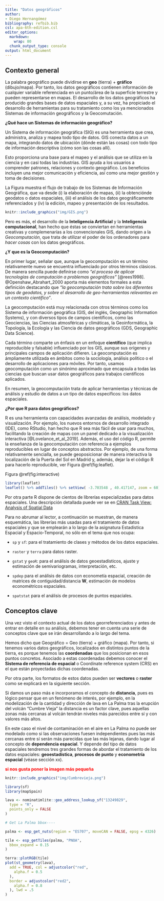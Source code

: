 ```yaml
---
title: "Datos geográficos"
author:
- Diego Hernangómez
bibliography: refbib.bib
csl: apa-6th-edition.csl
editor_options:
  markdown:
    wrap: 80
  chunk_output_type: console
output: html_document
---
```


## Contexto general

La palabra geográfico puede dividirse en **geo** (tierra) + **gráfico**
(dibujo/mapa). Por tanto, los datos geográficos contienen información de
cualquier variable referenciada en un punto/área de la superficie terrestre y
pueden representarse en mapas. El desarrollo de los datos geográficos ha
producido grandes bases de datos espaciales y, a su vez, ha propiciado el
desarrollo de herramientas para su tratamiento como los ya mencionados Sistemas
de información geográficos y la Geocomutación.

**¿Qué hace un Sistemas de información geográfico?**

Un Sistema de información geográfica (SIG) es una herramienta que crea,
administra, analiza y mapea todo tipo de datos. GIS conecta datos a un mapa,
integrando datos de ubicación (dónde están las cosas) con todo tipo de
información descriptiva (cómo son las cosas allí).

Esto proporciona una base para el mapeo y el análisis que se utiliza en la
ciencia y en casi todas las industrias. GIS ayuda a los usuarios a comprender
patrones, relaciones y contexto geográfico. Los beneficios incluyen una mejor
comunicación y eficiencia, así como una mejor gestión y toma de decisiones.

La Figura \fig{gis} muestra el flujo de trabajo de los Sistemas de Información
Geográfica, que va desde (i) la elaboración de mapas, (ii) la obtenciónde geodatos o datos espaciales,
(iii) el análisis de los datos geográficamente referenciados y (iv) la edición,
mapeo y presentación de los resultados.

<!-- [![Flujo de trabajo de los GIS. Fuente de la imagen: -->
<!-- <https://www.esri.com/en-us/what-is-gis/overview>\label{gis}](img/GIS.png "Flujo de trabajo de los GIS")](https://www.esri.com/en-us/what-is-gis/overview) -->

```r
knitr::include_graphics("img/GIS.png")
```


Pero es más, el desarrollo de la **Inteligencia Artificial** y la **Inteligencia 
computacional**, han hecho que éstas se conviertan en herramientas creativas 
y complemenarías a los convencionales GIS, dando origen a la *Geocomputación*,
que trata de utilizar el poder de los ordenadores para *hacer cosas* 
con los datos geográficos.



**¿Y que es la Geocomputación?**

En primer lugar, señalar que, aunque la geocomputación es un término
relativamente nuevo se encuentra influenciado por otros términos clásicos. De
manera sencilla puede definirse como *"el proceso de aplicar tecnologías de
computación a problemas geográficos"* [@rees1998]. @Openshaw_Abrahart_2000
aporta más elementos formales a esta definición destacando que *"la
geocomputación trata sobre los diferentes tipos de geodatos, y sobre el
desarrollo de geo-herramientas relevantes en un contexto científico"*.

La geocomputación está muy relacionada con otros términos como los Sistema de
información geográfica (GIS, del inglés, Geographic Information Systems), y con
diversos tipos de campos científicos, como las Geociencias, las Ciencias
atmosféricas y climáticas, la Geoinformática, la Topología, la Ecología y las
Ciencia de datos geográficos (GDS, Geographic Data Science).

Cada término comparte un énfasis en un enfoque **científico** (que implica
reproducible y falsable) influenciado por los GIS, aunque sus orígenes y
principales campos de aplicación difieren. La geocomputación es ámpliamente
utilizada en ámbitos como la sociología, análisis político o el desarrollo de
aplicaciones para móviles. Por tanto, usamos geocomputación como un sinónimo
aproximado que encapsula a todas las ciencias que buscan usar datos geográficos
para trabajos científicos aplicados.

En resumen, la geocomputación trata de aplicar herramientas y técnicas de
análisis y estudio de datos a un tipo de datos específicos: los datos
espaciales.

**¿Por que R para datos geográficos?**

R es una herramienta con capacidades avanzadas de análisis, modelado y
visualización. Por ejemplo, los nuevos entornos de desarrollo integrado (IDE),
como RStudio, han hecho que R sea más fácil de usar para muchos, facilitando la
creación de mapas con un panel dedicado a la visualización interactiva
[@Lovelance_et_al_2019]. Además, el uso del código R, permite la enseñanza de
la geocomputación con referencia a ejemplos reproducibles en lugar de conceptos
abstractos. Por ejemplo, de una forma relativamente sencialla, se puede
geoposicionar de manera interactiva la localización de la Puerta del Sol en
Madrid y, además, dejar la el código R para hacerlo reproducible, 
ver Figura \@ref(fig:leaflet).

Figura \@ref(fig:interactive)

```r
library(leaflet)
leaflet() %>% addTiles() %>% setView( -3.703548 , 40.417147, zoom = 60)
```


Por otra parte R dispone de cientos de librerías especializadas para datos
espaciales. Una descripción detallada puede ver se en [CRAN Task View: Analysis
of Spatial Data](https://cran.r-project.org/web/views/Spatial.html)

Para no abrumar al lector, a continuación se muestran, de manera esquemática,
las librerías más usadas para el tratamiento de datos espaciales y que se
emplearán a lo largo de la asignatura Estadística Espacial y Espacio-Temporal,
no sólo en el tema que nos ocupa:

-   `sp` y `sf`: para el tratamiento de clases y métodos de los datos
    espaciales.

-   `raster` y `terra` para datos raster.

-   `gstat` y `geoR`: para el análisis de datos geoestadísticos, ajuste y
    estimación de semivariogramas, interpretación, etc.

-   `spdep` para el análisis de datos con econometía espacial, creación de
    matrices de contiguidad/distancia **W**, estimación de modelos econométricos
    espaciales.

-   `spatstat` para el análisis de procesos de puntos espaciales.



## Conceptos clave

Una vez visto el contexto actual de los datos georreferenciados y antes de entrar
en detalle en su análisis, debemos tener en cuenta una serie de conceptos clave
que se irán desarrollando a lo largo del tema.

Hemos dicho que Geográfico = Geo (tierra) + gráfico (mapa). Por tanto, si
tenemos varios datos geográficos, localizados en distintos puntos de la tierra,
es porque tenemos las **coordenadas** que los posicionan en esos puntos concretos.
Asociado a estas coordenadas debemos conocer el **Sistema de referencia de espacial**
o Coordinate reference system (CRS) en el que están proyectadas dichas coordenadas.

Por otra parte, los formatos de estos datos pueden ser **vectores** o **raster** como se explicará en la siguiente sección.

Si damos un paso más e incorporamos el concepto de **distancia**, pues es lógico 
pensar que en un fenómeno de interés, por ejemplo, en la modelización de la cantidad
y dirección de lava en La Palma tras la erupción del volcán "Cumbre Vieja" 
la distancia es un factor clave, pues aquellas zonas más cercanas al volcán 
tendrán niveles más parecidos entre sí y con valores más altos.

En este caso el nivel de contaminación en el aire en La Palma no puede ser 
modelado como si las observaciones fuesen independientes pues las más cercanas
entre sí serán más parecidas que las más lejanas, dando lugar al concepto de
**dependencia espacial**. Y depende del tipo de datos espaciales tendremos
tres grandes formas de abordar el tratamiento de los datos espaciales:
**geoestadística**, **procesos de punto** y **econometría espacial** (véase sección xx).

[**si nos gusta poner la imagen más pequeña**]{style="color:red"}

```r
knitr::include_graphics("img/Cumbrevieja.png")
```



```r
library(sf)
library(mapSpain)

lava <- nominatimlite::geo_address_lookup_sf("13249829",
  type = "R",
  points_only = FALSE
)

# Get La Palma bbox----

palma <- esp_get_nuts(region = "ES707", moveCAN = FALSE, epsg = 4326)

tile <- esp_getTiles(palma, "PNOA",
  bbox_expand = 0.15
)

terra::plotRGB(tile)
plot(st_geometry(lava),
  add = TRUE, col = adjustcolor("red",
    alpha.f = 0.5
  ),
  border = adjustcolor("red2",
    alpha.f = 0.8
  ), lwd = .5
)
```



